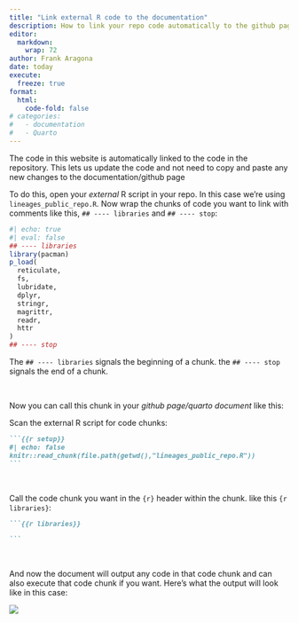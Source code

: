 ```yaml
---
title: "Link external R code to the documentation"
description: How to link your repo code automatically to the github page
editor: 
  markdown: 
    wrap: 72
author: Frank Aragona
date: today
execute: 
  freeze: true
format: 
  html: 
    code-fold: false
# categories:
#   - documentation
#   - Quarto
---
```


The code in this website is automatically linked to the code in the
repository. This lets us update the code and not need to copy and paste
any new changes to the documentation/github page

To do this, open your *external* R script in your repo. In this case
we're using `lineages_public_repo.R`. Now wrap the chunks of code you
want to link with comments like this, `## ---- libraries` and
`## ---- stop`:

<!-- <center> -->

:::{.smallframe}
```r
#| echo: true
#| eval: false
## ---- libraries
library(pacman)
p_load(
  reticulate,
  fs,
  lubridate,
  dplyr,
  stringr,
  magrittr,
  readr,
  httr
)
## ---- stop
```
:::

<!-- </center> -->

The `## ---- libraries` signals the beginning of a chunk. the
`## ---- stop` signals the end of a chunk.

<br>

Now you can call this chunk in your *github page/quarto document* like
this:

Scan the external R script for code chunks:

:::{.smallframe}
```` markdown
```{{r setup}}
#| echo: false
knitr::read_chunk(file.path(getwd(),"lineages_public_repo.R"))
```
````
:::

<br>

Call the code chunk you want in the `{r}` header within the chunk. like
this `{r libraries}`:

:::{.smallframe}
```` markdown
```{{r libraries}}

```
````
:::

<br>

And now the document will output any code in that code chunk and can
also execute that code chunk if you want. Here's what the output will
look like in this case:

![](images/code-chunk.PNG)
